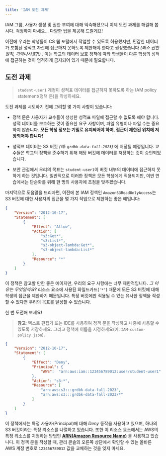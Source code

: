 ```yaml
---
title: 'IAM 도전 과제'
---
```

IAM 그룹, 사용자 생성 및 권한 부여에 대해 익숙해졌으니 이제 도전 과제를 해결해 봅시다. 걱정하지 마세요... 다양한 팁을 제공해 드릴게요!

이전에 우리는 학생들이 CS 웹 포털에서 작업할 수 있도록 허용했지만, 민감한 데이터가 포함된 성적표 자산에 접근하지 못하도록 제한해야 한다고 권장했습니다 _(최소 권한 원칙, 기억나시죠?!)_ . 이는 학교의 데이터 보호 정책에 따라 학생들이 다른 학생의 성적에 접근하는 것이 엄격하게 금지되어 있기 때문에 필요합니다.

## 도전 과제
> `student-user1` 계정이 성적표 데이터를 접근하지 못하도록 하는 IAM policy statement(정책 문)을 작성하세요.

도전 과제를 시도하기 전에 고려할 몇 가지 사항이 있습니다:

- 정책 문은 사용자가 교수들이 생성한 성적표 파일에 접근할 수 없도록 해야 합니다. 성적 데이터를 보호하는 것이 중요한 요구 사항이며, 파일 유형이나 파일 수는 중요하지 않습니다. **모든 학생 정보는 기밀로 유지되어야 하며, 접근이 제한된 위치에 저장되어야 합니다!**

- 성적표 데이터는 S3 버킷 _(예: `grdbk-data-fall-2023`)_ 에 저장될 예정입니다. 교수들은 학교의 정책을 준수하기 위해 해당 버킷에 데이터를 저장하는 것이 승인되었습니다.

- 보안 관점에서 우리의 목표는 `student-user1`이 버킷 내부의 데이터에 접근하지 못하게 하는 것입니다. 일반적으로 이러한 정책은 모든 학생에게 적용되지만, 이번 연습에서는 단순화를 위해 한 명의 사용자에 초점을 맞추겠습니다.

마지막으로 도움말을 드리자면, 이전에 본 IAM 정책인 `AmazonS3ReadOnlyAccess`는 S3 버킷에 대한 사용자의 접근을 몇 가지 작업으로 제한하는 좋은 예입니다:

```json
{
    "Version": "2012-10-17",
    "Statement": [
        {
            "Effect": "Allow",
            "Action": [
                "s3:Get*",
                "s3:List*",
                "s3-object-lambda:Get*",
                "s3-object-lambda:List*"
            ],
            "Resource": "*"
        }
    ]
}
```

이 정책은 참고할 만한 좋은 예이지만, 우리의 요구 사항에는 너무 제한적입니다. _그 이유는 무엇일까요?_ 리소스 요소에 사용된 와일드카드(`'*'`) 때문에 모든 S3 버킷에 대해 학생의 접근을 제한하기 때문입니다. 특정 버킷에만 적용될 수 있는 유사한 정책을 작성할 수 있다면 우리의 목표를 달성할 수 있습니다.

한 번 도전해 보세요!

> **참고**: 텍스트 편집기 또는 IDE를 사용하여 정책 문을 작성하고 나중에 사용할 수 있도록 저장하세요. 그리고 정책에 이름을 지정하세요(예: `IAM-custom-policy.json`).

<Accordion title="솔루션 보기">

```json
{
    "Version": "2012-10-17",
    "Statement": [
        {
            "Effect": "Deny",
            "Principal": {
                "AWS":  "arn:aws:iam::123456789012:user/student-user1"
            },
            "Action": "s3:*",
            "Resource": [
                "arn:aws:s3:::grdbk-data-fall-2023",
                "arn:aws:s3:::grdbk-data-fall-2023/*"
            ]
        }
    ]
}
```

이 정책에서는 특정 사용자(Principal)에 대해 _Deny_ 동작을 사용하고 있으며, 하나의 S3 버킷이라는 특정 리소스를 나열하고 있습니다. 또한 이 리소스 요소에서는 AWS의 특정 리소스를 지정하는 방법인 **[ARN(Amazon Resource Name)](https://docs.aws.amazon.com/general/latest/gr/glos-chap.html#ARN)** 을 사용하고 있습니다. 이 정책 문을 작성할 때, 관리 콘솔의 오른쪽 상단에서 확인할 수 있는 올바른 AWS 계정 번호로 `123456789012` 값을 교체하는 것을 잊지 마세요.
</Accordion>